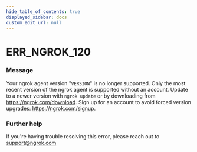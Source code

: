```yaml
---
hide_table_of_contents: true
displayed_sidebar: docs
custom_edit_url: null
---
```



# ERR_NGROK_120

### Message

Your ngrok agent version "`VERSION`" is no longer supported. Only the most recent version of the ngrok agent is supported without an account.
Update to a newer version with `ngrok update` or by downloading from https://ngrok.com/download.
Sign up for an account to avoid forced version upgrades: https://ngrok.com/signup.

### Further help

If you're having trouble resolving this error, please reach out to [support@ngrok.com](mailto:support@ngrok.com?subject=Help%20with%20ERR_NGROK_120)

<ErrorDetails error="err_ngrok_120" />
